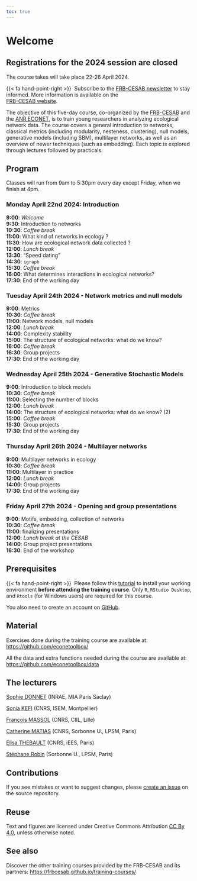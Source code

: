 ```yaml
---
toc: true
---
```


# Welcome {.unnumbered}

::: {.callout-note}
## Registrations for the 2024 session are closed

The course takes will take place 22-26 April 2024. 

{{< fa hand-point-right >}}&nbsp; Subscribe to the 
[FRB-CESAB newsletter](https://www.fondationbiodiversite.fr/en/newsletter/) 
to stay informed. More information is available on the  
[FRB-CESAB website](https://www.fondationbiodiversite.fr/en/the-frb-in-action/programs-and-projects/le-cesab/develop-skills/analyse-de-reseaux-dinteractions-en-ecologie/).
:::



The objective of this five-day course, co-organized by the 
[FRB-CESAB](https://www.fondationbiodiversite.fr/en/about-the-foundation/le-cesab/)
and the
[ANR ECONET](https://cmatias.perso.math.cnrs.fr/ANR_EcoNet.html), 
is to train young researchers in analyzing ecological network data. The course covers a general introduction to networks, classical metrics (including modularity, nesteness, clustering), null models, generative models (including SBM), multilayer networks, as well as an overview of newer techniques (such as embedding). Each topic is explored through lectures followed by practicals.


## Program {.unnumbered}

Classes will run from 9am to 5:30pm every day except Friday, when we finish at 4pm. 


### Monday April 22nd 2024: Introduction
| **9:00**: *Welcome*
| **9:30**: Introduction to networks  
| **10:30**: *Coffee break*
| **11:00**: What kind of networks in ecology ? 
| **11:30**: How are ecological network data collected ? 
| **12:00**: *Lunch break*
| **13:30**: "Speed dating" 
| **14:30**: `igraph`
| **15:30**: *Coffee break*
| **16:00**: What determines interactions in ecological networks?
| **17:30**: End of the working day

### Tuesday April 24th 2024 - Network metrics and null models
| **9:00**: Metrics
| **10:30**: *Coffee break*
| **11:00**: Network models, null models
| **12:00**: *Lunch break* 
| **14:00**: Complexity stability
| **15:00**: The structure of ecological networks: what do we know?
| **16:00**: *Coffee break*
| **16:30**: Group projects
| **17:30**: End of the working day 


### Wednesday April 25th 2024 - Generative Stochastic Models
| **9:00**: Introduction to block models
| **10:30**: *Coffee break*
| **11:00**: Selecting the number of blocks
| **12:00**: *Lunch break* 
| **14:00**: The structure of ecological networks: what do we know? (2)
| **15:00**: *Coffee break*
| **15:30**: Group projects
| **17:30**: End of the working day 


### Thursday April 26th 2024 - Multilayer networks
| **9:00**: Multilayer networks in ecology
| **10:30**: *Coffee break*
| **11:00**: Multilayer in practice
| **12:00**: *Lunch break* 
| **14:00**: Group projects
| **17:30**: End of the working day 

### Friday April 27th 2024 - Opening and group presentations
| **9:00**: Motifs, embedding, collection of networks
| **10:30**: *Coffee break*
| **11:00**: finalizing presentations
| **12:00**: *Lunch break at the CESAB* 
| **14:00**: Group project presentations
| **16:30**: End of the workshop


## Prerequisites {.unnumbered}

{{< fa hand-point-right >}}&nbsp; Please follow this [tutorial](https://frbcesab.github.io/rsetup/) to install 
your working environment **before attending the training course**.
Only `R`, `RStudio Desktop`, and `Rtools` (for Windows users) are required for this course.

You also need to create an account on [GitHub](https://github.com/signup/).


## Material {.unnumbered}

Exercises done during the training course are available at: <https://github.com/econetoolbox/>

All the data and extra functions needed during the course are available at:
<https://github.com/econetoolbox/data>


## The lecturers {.unnumbered}

[Sophie DONNET](https://sophiedonnet.github.io/) (INRAE, MIA Paris Saclay)
    
[Sonia KEFI](https://biodicee.edu.umontpellier.fr/who-we-are/sonia-kefi/) (CNRS, ISEM, Montpellier)
    
[François MASSOL](https://sites.google.com/a/polytechnique.org/francoismassol/home) (CNRS, CIIL, Lille)

[Catherine MATIAS](https://cmatias.perso.math.cnrs.fr/) (CNRS, Sorbonne U., LPSM, Paris)
    
[Elisa THEBAULT](https://iees-paris.fr/annuaire/thebault-elisa/) (CNRS, iEES, Paris)

[Stéphane Robin](https://scj-robin.github.io/) (Sorbonne U., LPSM, Paris)


## Contributions {.unnumbered}

If you see mistakes or want to suggest changes, please [create an issue](https://github.com/econetoolbox/econetoolbox.github.io/issues/new) on the source repository.


## Reuse {.unnumbered}

Text and figures are licensed under Creative Commons Attribution [CC By 4.0](https://creativecommons.org/licenses/by/4.0/), unless otherwise noted.


## See also {.unnumbered}

Discover the other training courses provided by the FRB-CESAB and its partners: <https://frbcesab.github.io/training-courses/>


